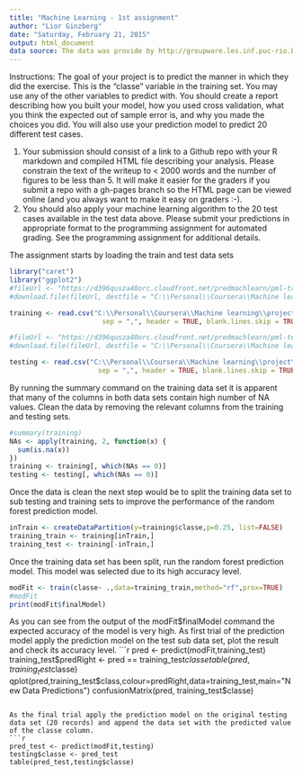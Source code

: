 ```yaml
---
title: "Machine Learning - 1st assignment"
author: "Lior Ginzberg"
date: "Saturday, February 21, 2015"
output: html_document
data source: The data was provide by http://groupware.les.inf.puc-rio.br/har
---
```


Instructions: The goal of your project is to predict the manner in which they did the exercise. This is the "classe" variable in the training set. You may use any of the other variables to predict with. You should create a report describing how you built your model, how you used cross validation, what you think the expected out of sample error is, and why you made the choices you did. You will also use your prediction model to predict 20 different test cases. 

1. Your submission should consist of a link to a Github repo with your R markdown and compiled HTML file describing your analysis. Please constrain the text of the writeup to < 2000 words and the number of figures to be less than 5. It will make it easier for the graders if you submit a repo with a gh-pages branch so the HTML page can be viewed online (and you always want to make it easy on graders :-).
2. You should also apply your machine learning algorithm to the 20 test cases available in the test data above. Please submit your predictions in appropriate format to the programming assignment for automated grading. See the programming assignment for additional details. 

The assignment starts by loading the train and test data sets
```r
library("caret")
library("ggplot2")
#fileUrl <- "https://d396qusza40orc.cloudfront.net/predmachlearn/pml-training.csv"
#download.file(fileUrl, destfile = "C:\\Personal\\Coursera\\Machine learning\\project\\training.csv")

training <- read.csv("C:\\Personal\\Coursera\\Machine learning\\project\\training.csv", 
                       sep = ",", header = TRUE, blank.lines.skip = TRUE, na.strings = c("NA", ""))

#fileUrl <- "https://d396qusza40orc.cloudfront.net/predmachlearn/pml-testing.csv"
#download.file(fileUrl, destfile = "C:\\Personal\\Coursera\\Machine learning\\project\\test.csv")

testing <- read.csv("C:\\Personal\\Coursera\\Machine learning\\project\\test.csv", 
                      sep = ",", header = TRUE, blank.lines.skip = TRUE, na.strings = c("NA", ""))
```


By running the summary command on the training data set it is apparent that many of the columns in both data sets contain high number of NA values. Clean the data by removing the relevant columns from the training and testing sets.
```r
#summary(training)
NAs <- apply(training, 2, function(x) {
  sum(is.na(x))
})
training <- training[, which(NAs == 0)]
testing <- testing[, which(NAs == 0)]
```

Once the data is clean the next step would be to split the training data set to sub testing and training sets to improve the performance of the random forest prediction model. 

```r
inTrain <- createDataPartition(y=training$classe,p=0.25, list=FALSE)
training_train <- training[inTrain,]
training_test <- training[-inTrain,]
```

Once the training data set has been split, run the random forest prediction model. This model was selected due to its high accuracy level.
```r
modFit <- train(classe~ .,data=training_train,method="rf",prox=TRUE)
#modFit
print(modFit$finalModel)
```

As you can see from the output of the modFit$finalModel command the expected accuracy of the model is very high. As first trial of the prediction model apply the prediction model on the test sub data set, plot the result and check its accuracy level.  
```r
pred <- predict(modFit,training_test)
training_test$predRight <- pred == training_test$classe
table(pred,training_test$classe)
qplot(pred,training_test$class,colour=predRight,data=training_test,main="New Data Predictions")
confusionMatrix(pred, training_test$classe)
```

As the final trial apply the prediction model on the original testing data set (20 records) and append the data set with the predicted value of the classe column.  
```r
pred_test <- predict(modFit,testing)
testing$classe <- pred_test
table(pred_test,testing$classe)
```





